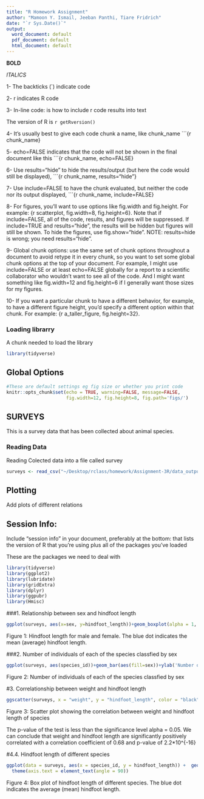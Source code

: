 ```yaml
---
title: "R Homework Assignment"
author: "Mamoon Y. Ismail, Jeeban Panthi, Tiare Fridrich"
date: "`r Sys.Date()`"
output:
  word_document: default
  pdf_document: default
  html_document: default
---
```


**BOLD**

_ITALICS_

1- The backticks (`) indicate code

2- r indicates R code


3- In-line code: is how to include r code results into text

The version of R is `r getRversion()`

4- It’s usually best to give each code chunk a name, like chunk_name ```{r chunk_name}

5- echo=FALSE indicates that the code will not be shown in the final document like this ```{r chunk_name, echo=FALSE}

6- Use results="hide" to hide the results/output (but here the code would still be displayed), ```{r chunk_name, results="hide"}

7- Use include=FALSE to have the chunk evaluated, but neither the code nor its output displayed, ```{r chunk_name, include=FALSE}

8- For figures, you’ll want to use options like fig.width and fig.height. For example: {r scatterplot, fig.width=8, fig.height=6}. Note that if include=FALSE, all of the code, results, and figures will be suppressed. If include=TRUE and results="hide", the results will be hidden but figures will still be shown. To hide the figures, use fig.show="hide". NOTE: results=hide is wrong; you need results="hide".

9- Global chunk options: use the same set of chunk options throughout a document to avoid retype it in every chunk, so you want to set some global chunk options at the top of your document. For example, I might use include=FALSE or at least echo=FALSE globally for a report to a scientific collaborator who wouldn’t want to see all of the code. And I might want something like fig.width=12 and fig.height=6 if I generally want those sizes for my figures.

10- If you want a particular chunk to have a different behavior, for example, to have a different figure height, you’d specify a different option within that chunk. For example: {r a_taller_figure, fig.height=32}.


### Loading librarry

A chunk needed to load the library

```r
library(tidyverse)
```

## Global Options


```r
#These are default settings eg fig size or whether you print code
knitr::opts_chunk$set(echo = TRUE, warning=FALSE, message=FALSE,
                      fig.width=12, fig.height=8, fig.path='figs/')
```

## SURVEYS

This is a survey data that has been collected about animal species.



### Reading Data



Reading Colected data into a file called survey



```r
surveys <- read_csv("~/Desktop/rclass/homework/Assignment-3R/data_output/surveys_NAsrem.csv")

```


## Plotting

Add plots of different relations



## Session Info:

Include “session info” in your document, preferably at the bottom: that lists the version of R that you’re using plus all of the packages you’ve loaded

These are the packages we need to deal with

```r
library(tidyverse)
library(ggplot2)
library(lubridate)
library(gridExtra)
library(dplyr)
library(ggpubr)
library(Hmisc) 
```

###1. Relationship between sex and hindfoot length
```r
ggplot(surveys, aes(x=sex, y=hindfoot_length))+geom_boxplot(alpha = 1, color='red')+xlab('Sex')+ylab('Length of hindfoot (inch)')+stat_summary(fun.y=mean, color="blue", geom="point",  shape=15, size=1,show_guide = T, show.legend = T)
```
Figure 1: Hindfoot length for male and female. The blue dot indicates the mean (average) hindfoot length. 

###2. Number of individuals of each of the species classfied by sex
```r
ggplot(surveys, aes(species_id))+geom_bar(aes(fill=sex))+ylab('Number of individuals recorded')+xlab('Species ID')+theme(axis.text = element_text(angle = 90)) 
```
Figure 2: Number of individuals of each of the species classfied by sex

#3. Correlationship between weight and hindfoot length
```r
ggscatter(surveys, x = "weight", y = "hindfoot_length", color = "black", shape = 21, size = 2, add = "reg.line", conf.int = TRUE, cor.coef = TRUE, cor.method = "pearson",  xlab = "Hindfoot Length (inch)", ylab = "Weight (gram)")
```
Figure 3: Scatter plot showing the correlation between weight and hindfoot length of species

The p-value of the test is less than the significance level alpha = 0.05. We can conclude that weight and hindfoot length are significantly positively correlated with a correlation coefficient of 0.68 and p-value of 2.2*10^{-16}

#4.4.	Hindfoot length of different species
```r
ggplot(data = surveys, aes(x = species_id, y = hindfoot_length)) +  geom_boxplot(alpha=1, color='black')+xlab('Species ID')+ylab('Hindfoot length (inch)')+stat_summary(fun.y=mean, color="blue", geom="point",  shape=15, size=1,show_guide = T, show.legend = T)+
  theme(axis.text = element_text(angle = 90)) 
```
Figure 4: Box plot of hindfoot length of different species. The blue dot indicates the average (mean) hindfoot length.